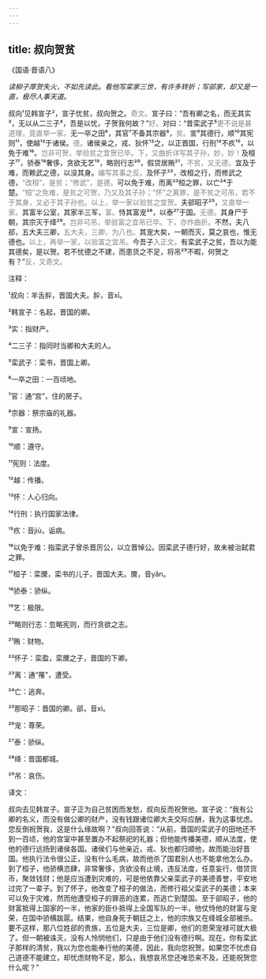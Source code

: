 ```yaml
---
---
---
```

title: 叔向贺贫
---




《国语·晋语八》





*读柳子厚贺失火，不如先读此。看他写栾家三世，有许多转折；写郤家，却又是一直，极尽人事天道。*





叔向¹见韩宣子²，宣子忧贫，叔向贺之。<font color=gray font-size=0.8rem>奇文。</font>宣子曰：“吾有卿之名，而无其实³，无以从二三子⁴，吾是以忧，子贺我何故？”<font color=gray font-size=0.8rem>好。</font>对曰：“昔栾武子⁵<font color=gray font-size=0.8rem>更不说是甚道理，竟直举一家。</font>无一卒之田⁶，其官⁷不备其宗器⁸，<font color=gray font-size=0.8rem>贫。</font>宣⁹其德行，顺¹⁰其宪则¹¹，使越¹²于诸侯。<font color=gray font-size=0.8rem>德。</font>诸侯亲之，戎、狄怀¹³之，以正晋国，行刑¹⁴不疚¹⁵，以免于难¹⁶。<font color=gray font-size=0.8rem>岂非可贺，举验贫之宜贺已毕。下，又曲折详写其子孙，妙，妙！</font>及桓子¹⁷，骄泰¹⁸奢侈，贪欲无艺¹⁹，略则行志²⁰，假贷居贿²¹，<font color=gray font-size=0.8rem>不贫，又无德。</font>宜及于难，而赖武之德，以没其身。<font color=gray font-size=0.8rem>编写其事之反。</font>及怀子²²，改桓之行，而修武之德，<font color=gray font-size=0.8rem>“改桓”，是贫；“修武”，是德。</font>可以免于难，而离²³桓之罪，以亡²⁴于楚。<font color=gray font-size=0.8rem>“桓”之免难，是贫之可贺，乃又及其子孙；“怀”之离罪，是不贫之可吊，若不于其身，又必于其子孙也。以上，举一家以验贫之宜贺。</font>夫郤昭子²⁵，<font color=gray font-size=0.8rem>又直举一家。</font>其富半公室，其家半三军，<font color=gray font-size=0.8rem>富。</font>恃其富宠²⁶，以泰²⁷于国。<font color=gray font-size=0.8rem>无德。</font>其身尸于朝，其宗灭于绛²⁸。<font color=gray font-size=0.8rem>岂非可吊，举验富之宜吊已毕。下，亦作曲折。</font>不然，夫八郤，五大夫三卿，<font color=gray font-size=0.8rem>五大夫，三卿，为八也。</font>其宠大矣，一朝而灭，莫之哀也，惟无德也。<font color=gray font-size=0.8rem>以上，再举一家，以验富之宜吊。</font>今吾子<font color=gray font-size=0.8rem>入正文。</font>有栾武子之贫，吾以为能其德矣，是以贺。若不忧德之不建，而患货之不足，将吊²⁹不暇，何贺之有？”<font color=gray font-size=0.8rem>反，又奇文。</font>

注释：

¹叔向：羊舌肸，晋国大夫。肸，音xī。

²韩宣子：名起，晋国的卿。

³实：指财产。

⁴二三子：指同时当卿和大夫的人。

⁵栾武子：栾书，晋国上卿。

⁶一卒之田：一百顷地。

⁷官：通“宫”，住的房子。

⁸宗器：祭宗庙的礼器。

⁹宣：宣扬。

¹⁰顺：遵守。

¹¹宪则：法度。

¹²越：传播。

¹³怀：人心归向。

¹⁴行刑：执行国家法律。

¹⁵疚：音jiù，诟病。

¹⁶以免于难：指栾武子曾杀晋厉公，以立晋悼公。因栾武子德行好，故未被治弑君之罪。

¹⁷桓子：栾黡，栾书的儿子，晋国大夫。黡，音yǎn。

¹⁸骄泰：骄纵。

¹⁹艺：极限。

²⁰略则行志：忽略宪则，而行贪欲之志。

²¹贿：财物。

²²怀子：栾盈，栾黡之子，晋国的下卿。

²³离：通“罹”，遭受。

²⁴亡：逃奔。

²⁵那昭子：晋国的卿。郤，音xì。

²⁶宠：尊荣。

²⁷泰：骄纵。

²⁸绛：晋国都城。

²⁹吊：哀伤。

译文：

叔向去见韩宣子。宣子正为自己贫困而发愁，叔向反而祝贺他。宣子说：“我有公卿的名义，而没有做公卿的财产，没有钱跟诸位卿大夫交际应酬，我为这事忧虑。您反倒祝贺我，这是什么缘故啊？”叔向回答说：“从前，晋国的栾武子的田地还不到一百顷，他的宫室中甚至置办不起祭祀的礼器；但他能传播美德，顺从法度，使他的德行远扬到诸侯各国。诸侯们与他亲近，戎、狄也都归顺他，故而能治好晋国。他执行法令很公正，没有什么毛病，故而他杀了国君别人也不能拿他怎么办。到了桓子，他骄横恣肆，非常奢侈，贪欲没有止境，违反法度，任意妄行，借贷货币，聚敛钱财；他是应当遭到灾难的，可是他依靠父亲栾武子的美德善誉，平安地过完了一辈子。到了怀子，他改变了桓子的做法，而修行祖父栾武子的美德；本来可以免于灾难，然而他遭受桓子的罪恶的连累，而逃亡到楚国。至于郤昭子，他的财富抵得上国家的一半，他家的臣仆抵得上全国军队的一半，他仗恃他的财富与宠荣，在国中骄横跋扈。结果，他自身死于朝廷之上，他的宗族又在绛城全部被杀。要不这样，那八位姓郤的贵族，五位是大夫，三位是卿，他们的恩荣宠禄可就大极了。但一朝被诛灭，没有人怜悯他们，只是由于他们没有德行啊。现在，你有栾武子那样的清贫，我以为您也能奉行他的美德，因此，我向您祝贺。如果您不忧虑自己道德不能建立，却忧虑财物不足，那么，我想哀吊您还唯恐来不及，还能祝贺您什么呢？”